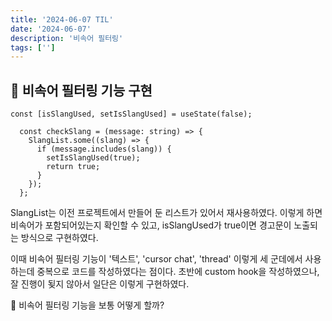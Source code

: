 ```yaml
---
title: '2024-06-07 TIL'
date: '2024-06-07'
description: '비속어 필터링'
tags: ['']
---
```


## 📌 비속어 필터링 기능 구현
```
const [isSlangUsed, setIsSlangUsed] = useState(false);

  const checkSlang = (message: string) => {
    SlangList.some((slang) => {
      if (message.includes(slang)) {
        setIsSlangUsed(true);
        return true;
      }
    });
  };
```

SlangList는 이전 프로젝트에서 만들어 둔 리스트가 있어서 재사용하였다.
이렇게 하면 비속어가 포함되어있는지 확인할 수 있고, 
isSlangUsed가 true이면 경고문이 노출되는 방식으로 구현하였다.

이때 비속어 필터링 기능이 '텍스트', 'cursor chat', 'thread' 이렇게 세 군데에서 사용하는데
중복으로 코드를 작성하였다는 점이다.
초반에 custom hook을 작성하였으나, 잘 진행이 됮지 않아서 일단은 이렇게 구현하였다.

🤔 비속어 필터링 기능을 보통 어떻게 할까?
